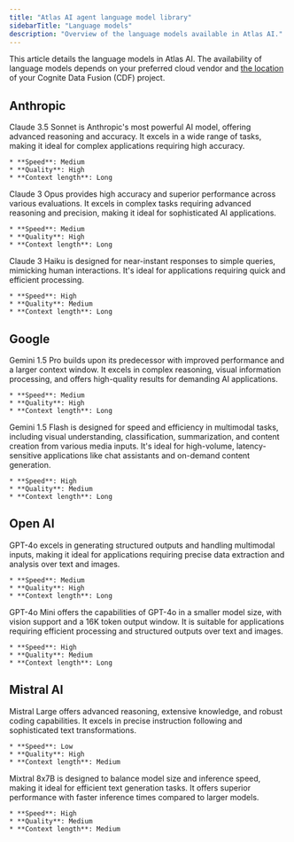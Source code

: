 ```yaml
---
title: "Atlas AI agent language model library"
sidebarTitle: "Language models"
description: "Overview of the language models available in Atlas AI."
---
```


This article details the language models in Atlas AI. The availability of language models depends on your preferred cloud vendor and [the location](/cdf/admin/clusters_regions) of your Cognite Data Fusion (CDF) project.

## Anthropic

<Tabs>
  <Tab title="Claude 3.5 Sonnet">
    Claude 3.5 Sonnet is Anthropic's most powerful AI model, offering advanced reasoning and accuracy. It excels in a wide range of tasks, making it ideal for complex applications requiring high accuracy.
    
    * **Speed**: Medium
    * **Quality**: High
    * **Context length**: Long
  </Tab>
  <Tab title="Claude 3 Opus">
    Claude 3 Opus provides high accuracy and superior performance across various evaluations. It excels in complex tasks requiring advanced reasoning and precision, making it ideal for sophisticated AI applications.
    
    * **Speed**: Medium
    * **Quality**: High
    * **Context length**: Long
  </Tab>
  <Tab title="Claude 3 Haiku">
    Claude 3 Haiku is designed for near-instant responses to simple queries, mimicking human interactions. It's ideal for applications requiring quick and efficient processing.
    
    * **Speed**: High
    * **Quality**: Medium
    * **Context length**: Long
  </Tab>
</Tabs>

## Google

<Tabs>
  <Tab title="Gemini 1.5 Pro">
    Gemini 1.5 Pro builds upon its predecessor with improved performance and a larger context window. It excels in complex reasoning, visual information processing, and offers high-quality results for demanding AI applications.
    
    * **Speed**: Medium
    * **Quality**: High
    * **Context length**: Long
  </Tab>
  <Tab title="Gemini 1.5 Flash">
    Gemini 1.5 Flash is designed for speed and efficiency in multimodal tasks, including visual understanding, classification, summarization, and content creation from various media inputs. It's ideal for high-volume, latency-sensitive applications like chat assistants and on-demand content generation.
    
    * **Speed**: High
    * **Quality**: Medium
    * **Context length**: Long
  </Tab>
</Tabs>

## Open AI

<Tabs>
  <Tab title="GPT-4o">
    GPT-4o excels in generating structured outputs and handling multimodal inputs, making it ideal for applications requiring precise data extraction and analysis over text and images.
    
    * **Speed**: Medium
    * **Quality**: High
    * **Context length**: Long
  </Tab>
  <Tab title="GPT-4o Mini">
    GPT-4o Mini offers the capabilities of GPT-4o in a smaller model size, with vision support and a 16K token output window. It is suitable for applications requiring efficient processing and structured outputs over text and images.
    
    * **Speed**: High
    * **Quality**: Medium
    * **Context length**: Long
  </Tab>
</Tabs>

## Mistral AI

<Tabs>
  <Tab title="Mistral Large">
    Mistral Large offers advanced reasoning, extensive knowledge, and robust coding capabilities. It excels in precise instruction following and sophisticated text transformations.
    
    * **Speed**: Low
    * **Quality**: High
    * **Context length**: Medium
  </Tab>
  <Tab title="Mixtral 8x7B">
    Mixtral 8x7B is designed to balance model size and inference speed, making it ideal for efficient text generation tasks. It offers superior performance with faster inference times compared to larger models.
    
    * **Speed**: High
    * **Quality**: Medium
    * **Context length**: Medium
  </Tab>
</Tabs>

